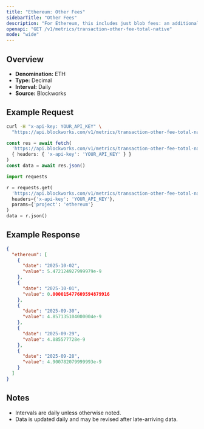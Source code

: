 ```yaml
---
title: "Ethereum: Other Fees"
sidebarTitle: "Other Fees"
description: "For Ethereum, this includes just blob fees: an additional fee for transactions that post data to \"blobs,\" which are specialized data availability solutions for L2 blockchains."
openapi: "GET /v1/metrics/transaction-other-fee-total-native"
mode: "wide"
---
```


## Overview

- **Denomination:** ETH
- **Type:** Decimal
- **Interval:** Daily
- **Source:** Blockworks

## Example Request

<CodeGroup>

```bash cURL
curl -H "x-api-key: YOUR_API_KEY" \
  "https://api.blockworks.com/v1/metrics/transaction-other-fee-total-native?project=ethereum"
```

```typescript TypeScript
const res = await fetch(
  'https://api.blockworks.com/v1/metrics/transaction-other-fee-total-native?project=ethereum',
  { headers: { 'x-api-key': 'YOUR_API_KEY' } }
)
const data = await res.json()
```

```python Python
import requests

r = requests.get(
  'https://api.blockworks.com/v1/metrics/transaction-other-fee-total-native',
  headers={'x-api-key': 'YOUR_API_KEY'},
  params={'project': 'ethereum'}
)
data = r.json()
```

</CodeGroup>

## Example Response

```json
{
  "ethereum": [
    {
      "date": "2025-10-02",
      "value": 5.472124927999979e-9
    },
    {
      "date": "2025-10-01",
      "value": 0.000015477609594879916
    },
    {
      "date": "2025-09-30",
      "value": 4.857135104000004e-9
    },
    {
      "date": "2025-09-29",
      "value": 4.885577728e-9
    },
    {
      "date": "2025-09-28",
      "value": 4.900782079999993e-9
    }
  ]
}
```

## Notes
- Intervals are daily unless otherwise noted.
- Data is updated daily and may be revised after late-arriving data.